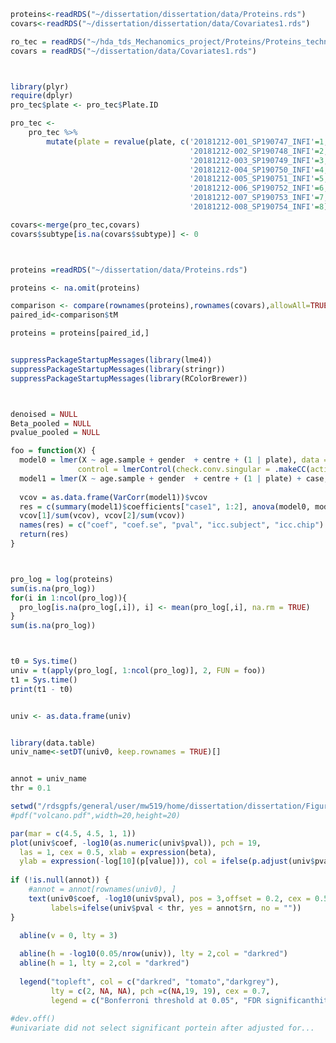 ```r
proteins<-readRDS("~/dissertation/dissertation/data/Proteins.rds")
covars<-readRDS("~/dissertation/dissertation/data/Covariates1.rds")

ro_tec = readRDS("~/hda_tds_Mechanomics_project/Proteins/Proteins_technical_covariates.rds")
covars = readRDS("~/dissertation/data/Covariates1.rds") 



library(plyr)
require(dplyr)
pro_tec$plate <- pro_tec$Plate.ID

pro_tec <- 
    pro_tec %>%
        mutate(plate = revalue(plate, c('20181212-001_SP190747_INFI'=1, 
                                        '20181212-002_SP190748_INFI'=2,
                                        '20181212-003_SP190749_INFI'=3,
                                        '20181212-004_SP190750_INFI'=4,
                                        '20181212-005_SP190751_INFI'=5,
                                        '20181212-006_SP190752_INFI'=6,
                                        '20181212-007_SP190753_INFI'=7,
                                        '20181212-008_SP190754_INFI'=8)))

covars<-merge(pro_tec,covars)
covars$subtype[is.na(covars$subtype)] <- 0



proteins =readRDS("~/dissertation/data/Proteins.rds")

proteins <- na.omit(proteins)

comparison <- compare(rownames(proteins),rownames(covars),allowAll=TRUE)
paired_id<-comparison$tM

proteins = proteins[paired_id,]


suppressPackageStartupMessages(library(lme4))
suppressPackageStartupMessages(library(stringr))
suppressPackageStartupMessages(library(RColorBrewer))



denoised = NULL 
Beta_pooled = NULL 
pvalue_pooled = NULL

foo = function(X) {
  model0 = lmer(X ~ age.sample + gender  + centre + (1 | plate), data = covars, REML = FALSE,
               control = lmerControl(check.conv.singular = .makeCC(action = "ignore",tol = 1e-04)))
  model1 = lmer(X ~ age.sample + gender  + centre + (1 | plate) + case, data = covars, REML = FALSE,control = lmerControl(check.conv.singular = .makeCC(action = "ignore", tol = 1e-04)))
  
  vcov = as.data.frame(VarCorr(model1))$vcov
  res = c(summary(model1)$coefficients["case1", 1:2], anova(model0, model1)$`Pr(>Chisq)`[2],
  vcov[1]/sum(vcov), vcov[2]/sum(vcov))
  names(res) = c("coef", "coef.se", "pval", "icc.subject", "icc.chip") 
  return(res)
}



pro_log = log(proteins)
sum(is.na(pro_log))
for(i in 1:ncol(pro_log)){
  pro_log[is.na(pro_log[,i]), i] <- mean(pro_log[,i], na.rm = TRUE)
}
sum(is.na(pro_log))



t0 = Sys.time()
univ = t(apply(pro_log[, 1:ncol(pro_log)], 2, FUN = foo)) 
t1 = Sys.time()
print(t1 - t0)


univ <- as.data.frame(univ)


library(data.table)
univ_name<-setDT(univ0, keep.rownames = TRUE)[]


annot = univ_name
thr = 0.1

setwd("/rdsgpfs/general/user/mw519/home/dissertation/dissertation/Figures")
#pdf("volcano.pdf",width=20,height=20) 

par(mar = c(4.5, 4.5, 1, 1))
plot(univ$coef, -log10(as.numeric(univ$pval)), pch = 19,
  las = 1, cex = 0.5, xlab = expression(beta),
  ylab = expression(-log[10](p[value])), col = ifelse(p.adjust(univ$pval,method="BH")<0.05, yes = "tomato",no = "darkgrey"))
  
if (!is.null(annot)) {
    #annot = annot[rownames(univ0), ]
    text(univ0$coef, -log10(univ$pval), pos = 3,offset = 0.2, cex = 0.5,
         labels=ifelse(univ$pval < thr, yes = annot$rn, no = ""))
}

  abline(v = 0, lty = 3)
  
  abline(h = -log10(0.05/nrow(univ)), lty = 2,col = "darkred")
  abline(h = 1, lty = 2,col = "darkred")
  
  legend("topleft", col = c("darkred", "tomato","darkgrey"), 
         lty = c(2, NA, NA), pch =c(NA,19, 19), cex = 0.7, 
         legend = c("Bonferroni threshold at 0.05", "FDR significanthits", "Not significant"))
         
#dev.off()
#univariate did not select significant portein after adjusted for... 
```